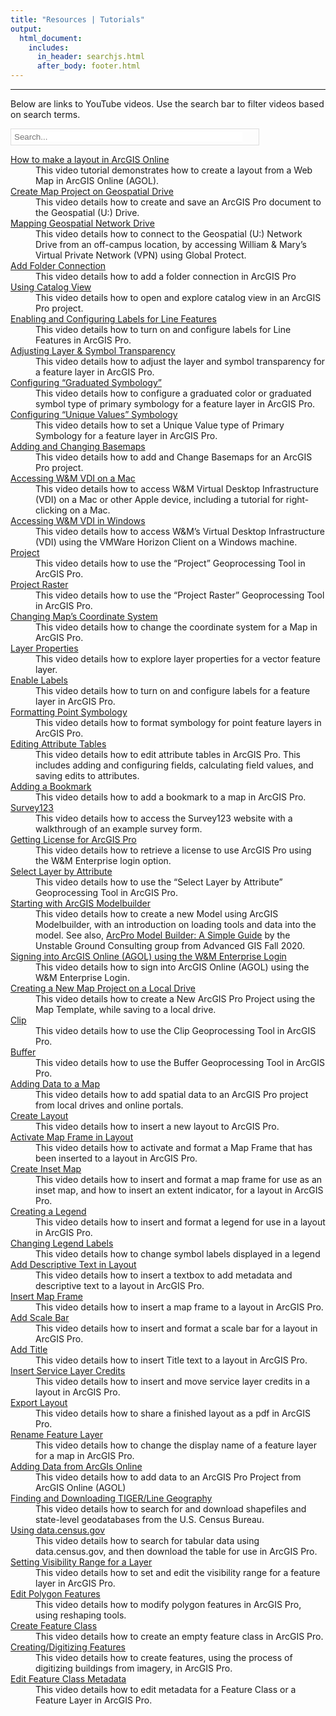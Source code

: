 ```yaml
---
title: "Resources | Tutorials"
output:
  html_document:
    includes:
      in_header: searchjs.html
      after_body: footer.html
---
```


***

Below are links to YouTube videos.
Use the search bar to filter videos based on search terms.

<!--
      Search bar
                      -->
<div class="search-bar" style="border:1px solid #DDD; width:396px;">
<p style="margin:5px;">
<i class="icon fa fa-search"></i>
<input type="text" id="myInput" onkeyup="updateSheet()" placeholder="Search..." style="border:none; padding:0; width:365px;">
</p>
</div>

<!--
      Definition List
                        -->

[How to make a layout in ArcGIS Online](https://youtu.be/i0TlNfeJ2Aw)
:   This video tutorial demonstrates how to create a layout from a Web Map in ArcGIS Online (AGOL).

[Create Map Project on Geospatial Drive](https://www.youtube.com/watch?v=HojjOPwneJw&list=PLiOhBg8WdMaLx_cg5FmBEA0hUvnrsplKl&index=3&t=0s)
:   This video details how to create and save an ArcGIS Pro document to the Geospatial (U:) Drive.

[Mapping Geospatial Network Drive](https://www.youtube.com/watch?v=oZ-k2rUyO6A&list=PLiOhBg8WdMaLx_cg5FmBEA0hUvnrsplKl&index=25&t=0s)
:   This video details how to connect to the Geospatial (U:) Network Drive from an off-campus location, by accessing William & Mary's Virtual Private Network (VPN) using Global Protect.

[Add Folder Connection](https://www.youtube.com/watch?v=MidUYswWkAY&list=PLiOhBg8WdMaLx_cg5FmBEA0hUvnrsplKl&index=26&t=0s)
:   This video details how to add a folder connection in ArcGIS Pro

[Using Catalog View](https://www.youtube.com/watch?v=YJ6Duz_o4zU&list=PLiOhBg8WdMaLx_cg5FmBEA0hUvnrsplKl&index=4&t=0s)
:   This video details how to open and explore catalog view in an ArcGIS Pro project.

[Enabling and Configuring Labels for Line Features](https://www.youtube.com/watch?v=XEQcKiIzguA&list=PLiOhBg8WdMaLx_cg5FmBEA0hUvnrsplKl&index=7&t=0s)
:   This video details how to turn on and configure labels for Line Features in ArcGIS Pro.

[Adjusting Layer & Symbol Transparency](https://www.youtube.com/watch?v=vc8jJmntHAg&list=PLiOhBg8WdMaLx_cg5FmBEA0hUvnrsplKl&index=8&t=0s)
:   This video details how to adjust the layer and symbol transparency for a feature layer in ArcGIS Pro.

[Configuring “Graduated Symbology"](https://www.youtube.com/watch?v=njPJIHeY7VI&list=PLiOhBg8WdMaLx_cg5FmBEA0hUvnrsplKl&index=9&t=0s)
:   This video details how to configure a graduated color or graduated symbol type of primary symbology for a feature layer in ArcGIS Pro.

[Configuring “Unique Values” Symbology](https://www.youtube.com/watch?v=8_Wv_K9cfOg&list=PLiOhBg8WdMaLx_cg5FmBEA0hUvnrsplKl&index=6&t=0s)
:   This video details how to set a Unique Value type of Primary Symbology for a feature layer in ArcGIS Pro.

[Adding and Changing Basemaps](https://www.youtube.com/watch?v=yirLtlRfAeY&list=PLiOhBg8WdMaLx_cg5FmBEA0hUvnrsplKl&index=10&t=0s)
:   This video details how to add and Change Basemaps for an ArcGIS Pro project.

[Accessing W&M VDI on a Mac](https://www.youtube.com/watch?v=lG43GtH1Ta4&list=PLiOhBg8WdMaLx_cg5FmBEA0hUvnrsplKl&index=11&t=0s)
:   This video details how to access W&M Virtual Desktop Infrastructure (VDI) on a Mac or other Apple device, including a tutorial for right-clicking on a Mac.

[Accessing W&M VDI in Windows](https://www.youtube.com/watch?v=pZh-fMoaV54&list=PLiOhBg8WdMaLx_cg5FmBEA0hUvnrsplKl&index=19&t=0s)
:   This video details how to access W&M's Virtual Desktop Infrastructure (VDI) using the VMWare Horizon Client on a Windows machine.

[Project](https://www.youtube.com/watch?v=0Kmy-ryzUQE&list=PLiOhBg8WdMaLx_cg5FmBEA0hUvnrsplKl&index=23&t=0s)
:   This video details how to use the "Project" Geoprocessing Tool in ArcGIS Pro.

[Project Raster](https://www.youtube.com/watch?v=rzGPRB-hUig&list=PLiOhBg8WdMaLx_cg5FmBEA0hUvnrsplKl&index=12&t=0s)
:   This video details how to use the "Project Raster" Geoprocessing Tool in ArcGIS Pro.

[Changing Map's Coordinate System](https://www.youtube.com/watch?v=XuZkLrXfrlU&list=PLiOhBg8WdMaLx_cg5FmBEA0hUvnrsplKl&index=13&t=0s)
:   This video details how to change the coordinate system for a Map in ArcGIS Pro.

[Layer Properties](https://www.youtube.com/watch?v=XwBTt6GIo6U&list=PLiOhBg8WdMaLx_cg5FmBEA0hUvnrsplKl&index=14&t=0s)
:   This video details how to explore layer properties for a vector feature layer.

[Enable Labels](https://www.youtube.com/watch?v=pOlNALeldCU&list=PLiOhBg8WdMaLx_cg5FmBEA0hUvnrsplKl&index=15&t=0s)
:   This video details how to turn on and configure labels for a feature layer in ArcGIS Pro.

[Formatting Point Symbology](https://www.youtube.com/watch?v=7WhX9Matx5A&list=PLiOhBg8WdMaLx_cg5FmBEA0hUvnrsplKl&index=16&t=0s)
:   This video details how to format symbology for point feature layers in ArcGIS Pro.

[Editing Attribute Tables](https://www.youtube.com/watch?v=molt6hCx5TA&list=PLiOhBg8WdMaLx_cg5FmBEA0hUvnrsplKl&index=17&t=0s)
:   This video details how to edit attribute tables in ArcGIS Pro. This includes adding and configuring fields, calculating field values, and saving edits to attributes.

[Adding a Bookmark](https://www.youtube.com/watch?v=A5mraMMJ5XQ&list=PLiOhBg8WdMaLx_cg5FmBEA0hUvnrsplKl&index=18&t=0s)
:   This video details how to add a bookmark to a map in ArcGIS Pro.

[Survey123](https://www.youtube.com/watch?v=J8a6ANcgvnU&list=PLiOhBg8WdMaLx_cg5FmBEA0hUvnrsplKl&index=20&t=0s)
:   This video details how to access the Survey123 website with a walkthrough of an example survey form.

[Getting License for ArcGIS Pro](https://www.youtube.com/watch?v=m00xLPt5vxw&list=PLiOhBg8WdMaLx_cg5FmBEA0hUvnrsplKl&index=21&t=0s)
:   This video details how to retrieve a license to use ArcGIS Pro using the W&M Enterprise login option.

[Select Layer by Attribute](https://www.youtube.com/watch?v=uYgSRd3ppuc&list=PLiOhBg8WdMaLx_cg5FmBEA0hUvnrsplKl&index=22&t=0s)
:   This video details how to use the "Select Layer by Attribute" Geoprocessing Tool in ArcGIS Pro.

[Starting with ArcGIS Modelbuilder](https://www.youtube.com/watch?v=KtgAQXEJLHk&list=PLiOhBg8WdMaLx_cg5FmBEA0hUvnrsplKl&index=24&t=0s)
:   This video details how to create a new Model using ArcGIS Modelbuilder, with an introduction on loading tools and data into the model.
    See also, [ArcPro Model Builder: A Simple Guide](https://unstable-ground-consulting.github.io/Landslide-Susceptibility/How-To/) by the Unstable Ground Consulting group from Advanced GIS Fall 2020.

[Signing into ArcGIS Online (AGOL) using the W&M Enterprise Login](https://www.youtube.com/watch?v=x07Xyoe0d2k&list=PLiOhBg8WdMaLx_cg5FmBEA0hUvnrsplKl&index=27&t=0s)
:   This video details how to sign into ArcGIS Online (AGOL) using the W&M Enterprise Login.

[Creating a New Map Project on a Local Drive](https://www.youtube.com/watch?v=RnAtZFVer0I&list=PLiOhBg8WdMaLx_cg5FmBEA0hUvnrsplKl&index=28&t=0s)
:   This video details how to create a New ArcGIS Pro Project using the Map Template, while saving to a local drive.

[Clip](https://www.youtube.com/watch?v=n-wHcqybu1I&list=PLiOhBg8WdMaLx_cg5FmBEA0hUvnrsplKl&index=29&t=0s)
:   This video details how to use the Clip Geoprocessing Tool in ArcGIS Pro.

[Buffer](https://www.youtube.com/watch?v=jG7kswGNbkc&list=PLiOhBg8WdMaLx_cg5FmBEA0hUvnrsplKl&index=30&t=0s)
:   This video details how to use the Buffer Geoprocessing Tool in ArcGIS Pro.

[Adding Data to a Map](https://www.youtube.com/watch?v=CFyloFwjoZg&list=PLiOhBg8WdMaLx_cg5FmBEA0hUvnrsplKl&index=31&t=0s)
:   This video details how to add spatial data to an ArcGIS Pro project from local drives and online portals.

[Create Layout](https://www.youtube.com/watch?v=cB0PRHC3MWM&list=PLiOhBg8WdMaLx_cg5FmBEA0hUvnrsplKl&index=40&t=0s)
:   This video details how to insert a new layout to ArcGIS Pro.

[Activate Map Frame in Layout](https://www.youtube.com/watch?v=22C6Z1o7tx4&list=PLiOhBg8WdMaLx_cg5FmBEA0hUvnrsplKl&index=32&t=0s)
:   This video details how to activate and format a Map Frame that has been inserted to a layout in ArcGIS Pro.

[Create Inset Map](https://www.youtube.com/watch?v=GASt9vWAZhA&list=PLiOhBg8WdMaLx_cg5FmBEA0hUvnrsplKl&index=33&t=0s)
:   This video details how to insert and format a map frame for use as an inset map, and how to insert an extent indicator, for a layout in ArcGIS Pro.

[Creating a Legend](https://www.youtube.com/watch?v=KDkb7VSDShU&list=PLiOhBg8WdMaLx_cg5FmBEA0hUvnrsplKl&index=34&t=0s)
:   This video details how to insert and format a legend for use in a layout in ArcGIS Pro.

[Changing Legend Labels](https://www.youtube.com/watch?v=YJ6Duz_o4zU&list=PLiOhBg8WdMaLx_cg5FmBEA0hUvnrsplKl&index=4&t=0s)
:   This video details how to change symbol labels displayed in a legend

[Add Descriptive Text in Layout](https://www.youtube.com/watch?v=HwiPvdB9MYk&list=PLiOhBg8WdMaLx_cg5FmBEA0hUvnrsplKl&index=35&t=0s)
:   This video details how to insert a textbox to add metadata and descriptive text to a layout in ArcGIS Pro.

[Insert Map Frame](https://www.youtube.com/watch?v=I7DBm_i3-zE&list=PLiOhBg8WdMaLx_cg5FmBEA0hUvnrsplKl&index=36&t=0s)
:   This video details how to insert a map frame to a layout in ArcGIS Pro.

[Add Scale Bar](https://www.youtube.com/watch?v=zTMKtG0vYJU&list=PLiOhBg8WdMaLx_cg5FmBEA0hUvnrsplKl&index=37&t=0s)
:   This video details how to insert and format a scale bar for a layout in ArcGIS Pro.

[Add Title](https://www.youtube.com/watch?v=0_A7jY60XHk&list=PLiOhBg8WdMaLx_cg5FmBEA0hUvnrsplKl&index=38&t=0s)
:   This video details how to insert Title text to a layout in ArcGIS Pro.

[Insert Service Layer Credits](https://www.youtube.com/watch?v=efeJpbwpPNs&list=PLiOhBg8WdMaLx_cg5FmBEA0hUvnrsplKl&index=42&t=0s)
:    This video details how to insert and move service layer credits in a layout in ArcGIS Pro.

[Export Layout](https://www.youtube.com/watch?v=CbzCFV3vDzU&list=PLiOhBg8WdMaLx_cg5FmBEA0hUvnrsplKl&index=39&t=0s)
:   This video details how to share a finished layout as a pdf in ArcGIS Pro.

[Rename Feature Layer](https://www.youtube.com/watch?v=dBW0DEk5WSE&list=PLiOhBg8WdMaLx_cg5FmBEA0hUvnrsplKl&index=41&t=0s)
:   This video details how to change the display name of a feature layer for a map in ArcGIS Pro.

[Adding Data from ArcGIs Online](https://www.youtube.com/watch?v=d588gI3yjxY&list=PLiOhBg8WdMaLx_cg5FmBEA0hUvnrsplKl&index=2&t=0s)
:   This video details how to add data to an ArcGIS Pro Project from ArcGIS Online (AGOL)

[Finding and Downloading TIGER/Line Geography](https://www.youtube.com/watch?v=1OyRJ0TY0C4&list=PLiOhBg8WdMaLx_cg5FmBEA0hUvnrsplKl&index=43&t=0s)
:   This video details how to search for and download shapefiles and state-level geodatabases from the U.S. Census Bureau.

[Using data.census.gov](https://www.youtube.com/watch?v=8Cebi_fUwFM&list=PLiOhBg8WdMaLx_cg5FmBEA0hUvnrsplKl&index=49&t=0s)
:   This video details how to search for tabular data using data.census.gov, and then download the table for use in ArcGIS Pro.

[Setting Visibility Range for a Layer](https://www.youtube.com/watch?v=zkvTdGaBafA&list=PLiOhBg8WdMaLx_cg5FmBEA0hUvnrsplKl&index=44&t=0s)
:   This video details how to set and edit the visibility range for a feature layer in ArcGIS Pro.

[Edit Polygon Features](https://www.youtube.com/watch?v=rHaiyM3yyG0&list=PLiOhBg8WdMaLx_cg5FmBEA0hUvnrsplKl&index=45&t=0s)
:    This video details how to modify polygon features in ArcGIS Pro, using reshaping tools.

[Create Feature Class](https://www.youtube.com/watch?v=4HrYC-L8cBE&list=PLiOhBg8WdMaLx_cg5FmBEA0hUvnrsplKl&index=48&t=0s)
:   This video details how to create an empty feature class in ArcGIS Pro.

[Creating/Digitizing Features](https://www.youtube.com/watch?v=2S2OVYpKLKc&list=PLiOhBg8WdMaLx_cg5FmBEA0hUvnrsplKl&index=47&t=0s)
:   This video details how to create features, using the process of digitizing buildings from imagery, in ArcGIS Pro.

[Edit Feature Class Metadata](https://www.youtube.com/watch?v=sn0SthObvYU&list=PLiOhBg8WdMaLx_cg5FmBEA0hUvnrsplKl&index=46&t=0s)
:   This video details how to edit metadata for a Feature Class or a Feature Layer in ArcGIS Pro.
